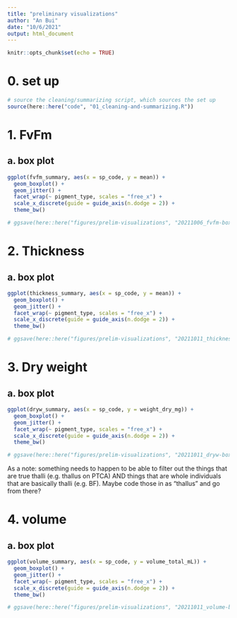 ```yaml
---
title: "preliminary visualizations"
author: "An Bui"
date: "10/6/2021"
output: html_document
---
```


```r
knitr::opts_chunk$set(echo = TRUE)
```

# 0. set up
```r
# source the cleaning/summarizing script, which sources the set up
source(here::here("code", "01_cleaning-and-summarizing.R"))
```

# 1. FvFm 

## a. box plot

```r
ggplot(fvfm_summary, aes(x = sp_code, y = mean)) +
  geom_boxplot() +
  geom_jitter() +
  facet_wrap(~ pigment_type, scales = "free_x") +
  scale_x_discrete(guide = guide_axis(n.dodge = 2)) +
  theme_bw()

# ggsave(here::here("figures/prelim-visualizations", "20211006_fvfm-boxplot.jpg"))
```

# 2. Thickness

## a. box plot

```r
ggplot(thickness_summary, aes(x = sp_code, y = mean)) +
  geom_boxplot() +
  geom_jitter() +
  facet_wrap(~ pigment_type, scales = "free_x") +
  scale_x_discrete(guide = guide_axis(n.dodge = 2)) +
  theme_bw()

# ggsave(here::here("figures/prelim-visualizations", "20211011_thickness-boxplot.jpg"))
```

# 3. Dry weight

## a. box plot

```r
ggplot(dryw_summary, aes(x = sp_code, y = weight_dry_mg)) +
  geom_boxplot() +
  geom_jitter() +
  facet_wrap(~ pigment_type, scales = "free_x") +
  scale_x_discrete(guide = guide_axis(n.dodge = 2)) +
  theme_bw()

# ggsave(here::here("figures/prelim-visualizations", "20211011_dryw-boxplot.jpg"))
```

As a note: something needs to happen to be able to filter out the things that are true thalli (e.g. thallus on PTCA) AND things that are whole individuals that are basically thalli (e.g. BF). Maybe code those in as "thallus" and go from there?

# 4. volume

## a. box plot
```r
ggplot(volume_summary, aes(x = sp_code, y = volume_total_mL)) +
  geom_boxplot() +
  geom_jitter() +
  facet_wrap(~ pigment_type, scales = "free_x") +
  scale_x_discrete(guide = guide_axis(n.dodge = 2)) +
  theme_bw()

# ggsave(here::here("figures/prelim-visualizations", "20211011_volume-boxplot.jpg"))
```





